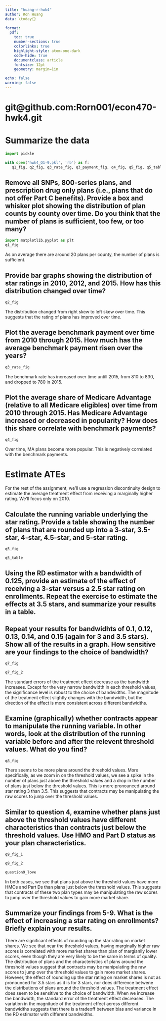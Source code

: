 ```yaml
---
title: "huang-r-hwk4"
author: Ron Huang
data: \today{}

format: 
  pdf: 
    toc: true
    number-sections: true
    colorlinks: true
    highlight-style: atom-one-dark
    code-hide: true
    documentclass: article
    fontsize: 12pt
    geometry: margin=1in

echo: false
warning: false
---
```

# git@github.com:Rorn001/econ470-hwk4.git {.unnumbered}

# Summarize the data

```python
import pickle

with open('hwk4_Q1-9.pkl', 'rb') as f:
   q1_fig, q2_fig, q3_rate_fig, q3_payment_fig, q4_fig, q5_fig, q5_table, q7_fig, q7_fig_2, q8_fig, q9_fig_1, q9_fig_2, question9_love = pickle.load(f)

```

## Remove all SNPs, 800-series plans, and prescription drug only plans (i.e., plans that do not offer Part C benefits). Provide a box and whisker plot showing the distribution of plan counts by county over time. Do you think that the number of plans is sufficient, too few, or too many?

```python
import matplotlib.pyplot as plt
q1_fig
```

As on average there are around 20 plans per county, the number of plans is sufficient.

\newpage

## Provide bar graphs showing the distribution of star ratings in 2010, 2012, and 2015. How has this distribution changed over time?

```python
q2_fig
```

The distribution changed from right skew to left skew over time. This suggests that the rating of plans has improved over time.

\newpage

## Plot the average benchmark payment over time from 2010 through 2015. How much has the average benchmark payment risen over the years?

```python

q3_rate_fig

```

The benchmark rate has increased over time untill 2015, from 810 to 830, and dropped to 780 in 2015.  

\newpage

## Plot the average share of Medicare Advantage (relative to all Medicare eligibles) over time from 2010 through 2015. Has Medicare Advantage increased or decreased in popularity? How does this share correlate with benchmark payments?

```python
q4_fig

```

Over time, MA plans become more popular. This is negatively correlated with the benchmark payments. 

\newpage


# Estimate ATEs

For the rest of the assignment, we’ll use a regression discontinuity design to estimate the average treatment effect from receiving a marginally higher rating. We’ll focus only on 2010.

## Calculate the running variable underlying the star rating. Provide a table showing the number of plans that are rounded up into a 3-star, 3.5-star, 4-star, 4.5-star, and 5-star rating.

```python
q5_fig
```

```python
q5_table
```

\newpage

## Using the RD estimator with a bandwidth of 0.125, provide an estimate of the effect of receiving a 3-star versus a 2.5 star rating on enrollments. Repeat the exercise to estimate the effects at 3.5 stars, and summarize your results in a table.

\begin{table}[H]
\caption{Table 1 - RD Results for bandwidth 0.125}
\label{}
\begin{center}
\begin{tabular}{lll}
\hline
                  & star=3   & star=3.5  \\
\hline
Intercept         & -0.14**  & 0.08      \\
                  & (0.06)   & (0.09)    \\
treat             & 0.19***  & 0.04      \\
                  & (0.07)   & (0.11)    \\
raw\_rating       & 0.06**   & -0.02     \\
                  & (0.02)   & (0.03)    \\
treat:raw\_rating & -0.07*** & -0.01     \\
                  & (0.03)   & (0.03)    \\
R-squared         & 0.00     & 0.00      \\
R-squared Adj.    & 0.00     & 0.00      \\
No. observations  & 5084     & 1801      \\
\hline
\end{tabular}
\end{center}
Standard errors in parentheses. \newline 
* p<.1, ** p<.05, ***p<.01
\end{table}

\newpage

## Repeat your results for bandwidhts of 0.1, 0.12, 0.13, 0.14, and 0.15 (again for 3 and 3.5 stars). Show all of the results in a graph. How sensitive are your findings to the choice of bandwidth?

```python
q7_fig

```

```python
q7_fig_2

```

The standard errors of the treatment effect decrease as the bandwidth increases. Except for the very narrow bandwidth in each threshold values, the significance level is robust to the choice of bandwidths. The magnitude of the treatment effect slightly changes with the bandwidth, but the direction of the effect is more consistent across different bandwidths. 

\newpage

## Examine (graphically) whether contracts appear to manipulate the running variable. In other words, look at the distribution of the running variable before and after the relevent threshold values. What do you find?

```python
q8_fig

```

There seems to be more plans around the threshold values. More specifically, as we zoom in on the threshold values, we see a spike in the number of plans just above the threshold values and a drop in the number of plans just below the threshold values. This is more pronounced around star rating 3 than 3.5. This suggests that contracts may be manipulating the raw scores to jump over the threshold values.

\newpage

## Similar to question 4, examine whether plans just above the threshold values have different characteristics than contracts just below the threshold values. Use HMO and Part D status as your plan characteristics.

```python
q9_fig_1

```

```python
q9_fig_2

```

```python
question9_love

```


In both cases, we see that plans just above the threshold values have more HMOs and Part Ds than plans just below the threshold values. This suggests that contracts of these two plan types may be manipulating the raw scores to jump over the threshold values to gain more market share.

\newpage


## Summarize your findings from 5-9. What is the effect of increasing a star rating on enrollments? Briefly explain your results.

There are significant effects of rounding up the star rating on market shares. We see that near the threshold values, having marginally higher raw scores is correlated with more market shares than plan of margianlly lower scores, even though they are very likely to be the same in terms of quality. The distribution of plans and the characteristics of plans around the threshold values suggest that contracts may be manipulating the raw scores to jump over the threshold values to gain more market shares. However, the effect of rounding up the star rating on market shares is not as pronounced for 3.5 stars as it is for 3 stars, nor does difference betwene the distributions of plans around the threshold values. The treatment effect does seem to be sensitive to the choice of bandwidth. When we increase the bandwidth, the standard error of the treatment effect decreases. The variation in the magnitude of the treatment effect across different bandwidths suggests that there is a tradeoff between bias and variance in the RD estimator with different bandwidths.